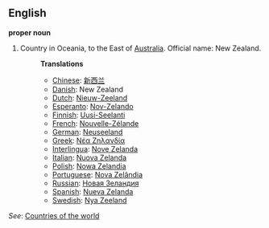 ==English==

'''proper noun'''

# Country in Oceania, to the East of [[Australia]]. Official name: New Zealand.
#:'''Translations'''
#:*[[Chinese]]: [[新西兰]]
#:*[[Danish]]: New Zealand
#:*[[Dutch]]: [[Nieuw-Zeeland]]
#:*[[Esperanto]]: [[Nov-Zelando]]
#:*[[Finnish]]: [[Uusi-Seelanti]]
#:*[[French]]: [[Nouvelle-Zélande]]
#:*[[German]]: [[Neuseeland]]
#:*[[Greek]]: [[Νέα Ζηλανδία]]
#:*[[Interlingua]]: [[Nove Zelanda]]
#:*[[Italian]]: [[Nuova Zelanda]]
#:*[[Polish]]: [[Nowa Zelandia]]
#:*[[Portuguese]]: [[Nova Zelândia]]
#:*[[Russian]]: [[Новая Зеландия]]
#:*[[Spanish]]: [[Nueva Zelanda]]
#:*[[Swedish]]: [[Nya Zeeland]]

''See'': [[Countries of the world]]